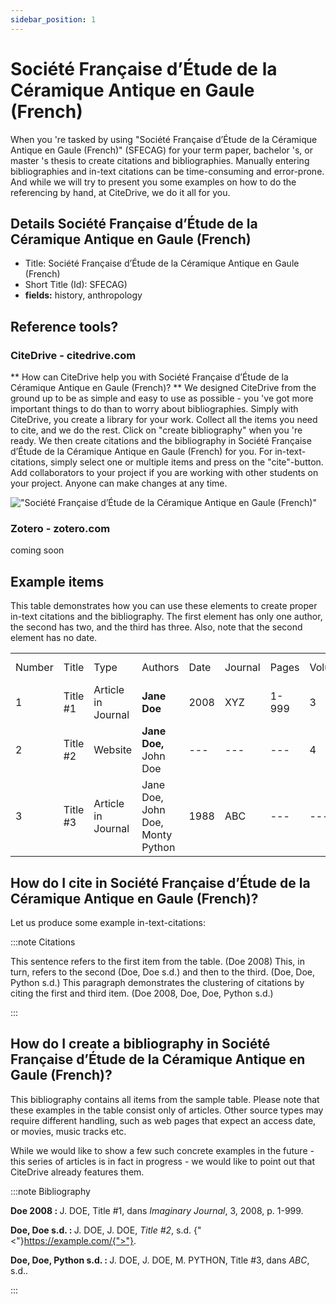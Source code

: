 ```yaml
---
sidebar_position: 1
---
```


# Société Française d’Étude de la Céramique Antique en Gaule (French)

When you 're tasked by using "Société Française d’Étude de la Céramique Antique en Gaule (French)" (SFECAG) for your term paper, bachelor 's, or master 's thesis to create citations and bibliographies.
Manually entering bibliographies and in-text citations can be time-consuming and error-prone. And while we will try to present you some examples on how to do the referencing by hand, at CiteDrive, we do it all for you.

## Details  Société Française d’Étude de la Céramique Antique en Gaule (French)
* Title: Société Française d’Étude de la Céramique Antique en Gaule (French)
* Short Title (Id): SFECAG)
* **fields:** history, anthropology

## Reference tools?
### CiteDrive - citedrive.com
** How can CiteDrive help you with Société Française d’Étude de la Céramique Antique en Gaule (French)? **
We designed CiteDrive from the ground up to be as simple and easy to use as possible - you 've got more important things to do than to worry about bibliographies. Simply with CiteDrive, you create a library for your work. Collect all the items you need to cite, and we do the rest. Click on "create bibliography" when you 're ready. We then create citations and the bibliography in Société Française d’Étude de la Céramique Antique en Gaule (French) for you. For in-text-citations, simply select one or multiple items and press on the "cite"-button. Add collaborators to your project if you are working with other students on your project. Anyone can make changes at any time.


!["Société Française d’Étude de la Céramique Antique en Gaule (French)"](images/societe-francaise-detude-de-la-ceramique-antique-en-gaule-french.svg "Choose Société Française d’Étude de la Céramique Antique en Gaule (French) in the CiteDrive App")

### Zotero - zotero.com

coming soon

## Example items

This table demonstrates how you can use these elements to create proper in-text citations and the bibliography. The first element has only one author, the second has two, and the third has three. Also, note that the second element has no date.


<table>
  <tr>
   <td>Number
   </td>
   <td>Title
   </td>
   <td>Type
   </td>
   <td>Authors
   </td>
   <td>Date
   </td>
   <td>Journal
   </td>
   <td>Pages
   </td>
   <td>Volume
   </td>
   <td>Issue
   </td>
   <td>Access Date
   </td>
  </tr>
  <tr>
   <td>1
   </td>
   <td>Title #1
   </td>
   <td>Article in Journal
   </td>
   <td><strong>Jane Doe</strong>
   </td>
   <td>2008
   </td>
   <td>XYZ
   </td>
   <td>1-999
   </td>
   <td>3
   </td>
   <td>2
   </td>
   <td>--
   </td>
  </tr>
  <tr>
   <td>
2
   </td>
   <td>Title #2
   </td>
   <td>Website
   </td>
   <td><strong>Jane Doe, </strong>John Doe
   </td>
   <td>---
   </td>
   <td>---
   </td>
   <td>---
   </td>
   <td>4
   </td>
   <td>---
   </td>
   <td>2020-05-01
   </td>
  </tr>
  <tr>
   <td>3
   </td>
   <td>Title #3
   </td>
   <td>Article in Journal
   </td>
   <td>Jane Doe, John Doe, Monty Python
   </td>
   <td>1988
   </td>
   <td>ABC
   </td>
   <td>---
   </td>
   <td>---
   </td>
   <td>16
   </td>
   <td>---
   </td>
  </tr>
</table>



## How do I cite in  Société Française d’Étude de la Céramique Antique en Gaule (French)?

Let us produce some example in-text-citations:

:::note Citations


This sentence refers to the first item from the table. (Doe 2008) This, in turn, refers to the second (Doe, Doe s.d.)
and then to the third.  (Doe, Doe, Python s.d.)
This paragraph demonstrates the clustering of citations by citing the first and third item. (Doe 2008, Doe, Doe, Python s.d.)

:::

## How do I create a bibliography in Société Française d’Étude de la Céramique Antique en Gaule (French)?

This bibliography contains all items from the sample table. Please note that these examples in the table consist only of articles. Other source types may require different handling, such as web pages that expect an access date, or movies, music tracks etc.

While we would like to show a few such concrete examples in the future - this series of articles is in fact in progress - we would like to point out that CiteDrive already features them.

:::note Bibliography

<b>Doe 2008 : </b>J. DOE, Title #1, dans <i>Imaginary Journal</i>, 3, 2008, p. 1-999.

<b>Doe, Doe s.d. : </b>J. DOE, J. DOE, <i>Title #2</i>, s.d.  {"<"}https://example.com/{">"}.

<b>Doe, Doe, Python s.d. : </b>J. DOE, J. DOE, M. PYTHON, Title #3, dans <i>ABC</i>, s.d..



:::


        